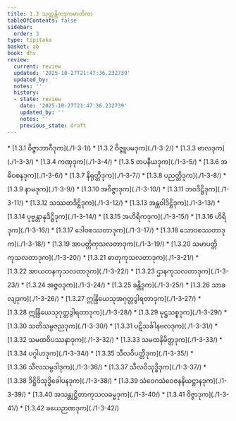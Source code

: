 ```yaml
---
title: 1.3 သုတ္တန္တိကဒုကမာတိကာ
tableOfContents: false
sidebar:
  order: 3
type: tipitaka
basket: ab
book: dhs
review:
  current: review
  updated: '2025-10-27T21:47:36.232739'
  updated_by: ''
  notes: ''
  history:
  - state: review
    date: '2025-10-27T21:47:36.232739'
    updated_by: ''
    notes: ''
    previous_state: draft
---
```



<ReviewStatus review={frontmatter.review} showDetails={true} />

<HypothesisAnnotation frontmatter={frontmatter} />

<DynamicBreadcrumb />



<TableOfContents book="dhs" section="1.3">
* [1.3.1 ဝိဇ္ဇာဘာဂီဒုက](./1-3-1/)
* [1.3.2 ဝိဇ္ဇူပမဒုက](./1-3-2/)
* [1.3.3 ဗာလဒုက](./1-3-3/)
* [1.3.4 ကဏှဒုက](./1-3-4/)
* [1.3.5 တပနီယဒုက](./1-3-5/)
* [1.3.6 အဓိဝစနဒုက](./1-3-6/)
* [1.3.7 နိရုတ္တိဒုက](./1-3-7/)
* [1.3.8 ပညတ္တိဒုက](./1-3-8/)
* [1.3.9 နာမဒုက](./1-3-9/)
* [1.3.10 အဝိဇ္ဇာဒုက](./1-3-10/)
* [1.3.11 ဘဝဒိဋ္ဌိဒုက](./1-3-11/)
* [1.3.12 သဿတဒိဋ္ဌိဒုက](./1-3-12/)
* [1.3.13 အန္တဝါဒိဋ္ဌိဒုက](./1-3-13/)
* [1.3.14 ပုဗ္ဗန္တာနုဒိဋ္ဌိဒုက](./1-3-14/)
* [1.3.15 အဟိရိကဒုက](./1-3-15/)
* [1.3.16 ဟိရိဒုက](./1-3-16/)
* [1.3.17 ဒေါဝစဿတာဒုက](./1-3-17/)
* [1.3.18 သောဝစဿတာဒုက](./1-3-18/)
* [1.3.19 အာပတ္တိကုသလတာဒုက](./1-3-19/)
* [1.3.20 သမာပတ္တိကုသလတာဒုက](./1-3-20/)
* [1.3.21 ဓာတုကုသလတာဒုက](./1-3-21/)
* [1.3.22 အာယတနကုသလတာဒုက](./1-3-22/)
* [1.3.23 ဌာနကုသလတာဒုက](./1-3-23/)
* [1.3.24 အဇ္ဇဝဒုက](./1-3-24/)
* [1.3.25 ခန္တိဒုက](./1-3-25/)
* [1.3.26 သာခလျဒုက](./1-3-26/)
* [1.3.27 ဣန္ဒြိယေသုအဂုတ္တဒွါရတာဒုက](./1-3-27/)
* [1.3.28 ဣန္ဒြိယေသုဂုတ္တဒွါရတာဒုက](./1-3-28/)
* [1.3.29 မုဋ္ဌသစ္စဒုက](./1-3-29/)
* [1.3.30 သတိသမ္ပဇညဒုက](./1-3-30/)
* [1.3.31 ပဋိသင်္ခါနဗလဒုက](./1-3-31/)
* [1.3.32 သမထဝိပဿနာဒုက](./1-3-32/)
* [1.3.33 သမထနိမိတ္တဒုက](./1-3-33/)
* [1.3.34 ပဂ္ဂါဟဒုက](./1-3-34/)
* [1.3.35 သီလဝိပတ္တိဒုက](./1-3-35/)
* [1.3.36 သီလသမ္ပဒါဒုက](./1-3-36/)
* [1.3.37 သီလဝိသုဒ္ဓိဒုက](./1-3-37/)
* [1.3.38 ဒိဋ္ဌိဝိသုဒ္ဓိခေါပနဒုက](./1-3-38/)
* [1.3.39 သံဝေဂသံဝေဇနနိယဋ္ဌာနဒုက](./1-3-39/)
* [1.3.40 အသန္တုဋ္ဌိတာကုသလဓမ္မဒုက](./1-3-40/)
* [1.3.41 ဝိဇ္ဇာဒုက](./1-3-41/)
* [1.3.42 ခယေဉာဏဒုက](./1-3-42/)
</TableOfContents>